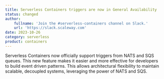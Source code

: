 ```yaml
---
title: Serverless Containers triggers are now in General Availability
status: changed
author:
    fullname: 'Join the #serverless-containers channel on Slack.'
    url: 'https://slack.scaleway.com'
date: 2023-10-26
category: serverless
product: containers
---
```


Serverless Containers now officially support triggers from NATS and SQS queues. This new feature makes it easier and more effective for developers to build event driven patterns. This allows architectural flexibility to maintain scalable, decoupled systems, leveraging the power of NATS and SQS.


